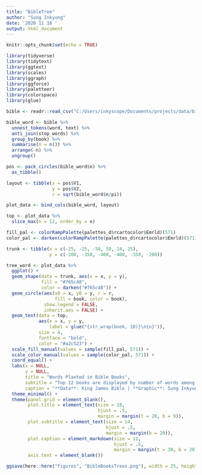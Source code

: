 ```yaml
---
title: "BibleTree"
author: "Sung Inkyung"
date: '2020 11 18 '
output: html_document
---
```


```r
knitr::opts_chunk$set(echo = TRUE)
```

```r
library(tidyverse)
library(tidytext)
library(ggtext)
library(scales)
library(ggraph)
library(ggforce)
library(paletteer)
library(colorspace)
library(glue)
```


```r
bible <- readr::read_csv("C:/Users/inkyscope/Documents/projects/data/bible_kjv_new.csv")
```


```r
bible_word <- bible %>% 
  unnest_tokens(word, text) %>% 
  anti_join(stop_words) %>% 
  group_by(book) %>% 
  summarise(n = n()) %>% 
  arrange(-n) %>% 
  ungroup() 
```


```r
pos <- pack_circles(bible_word$n) %>% 
  as_tibble()

layout <- tibble(x = pos$V1,
                 y = pos$V2,
                 r = sqrt(bible_word$n/pi))

plot_data <- bind_cols(bible_word, layout) 

top <- plot_data %>% 
  slice_max(n = 12, order_by = n)

```


```r
fill_pal <- colorRampPalette(palettes_d$rcartocolor$Emrld)(571)
color_pal <- darken(colorRampPalette(palettes_d$rcartocolor$Emrld)(571))

trunk <- tibble(x = c(-25, -25, -50, 50, 24, 25),
                y = c(-200, -350, -400, -400, -350, -200))

```

```r
tree_word <- plot_data %>% 
  ggplot() +
  geom_shape(data = trunk, aes(x = x, y = y), 
             fill = "#765c48", 
             color = darken("#765c48")) +
  geom_circle(aes(x0 = x, y0 = y, r = r, 
                  fill = book, color = book), 
              show.legend = FALSE, 
              inherit.aes = FALSE) +
  geom_text(data = top, 
            aes(x = x, y = y, 
                label = glue("{str_wrap(book, 10)}\n{n}")), 
            size = 4,
            fontface = "bold",
            color = "#a2c523") +
  scale_fill_manual(values = sample(fill_pal, 571)) +
  scale_color_manual(values = sample(color_pal, 571)) +
  coord_equal() +
  labs(x = NULL,
       y = NULL,
       title = "Words Planted in Bible Books",
       subtitle = "Top 12 books are displayed by number of words among 66 books",
       caption = "**Data**: King James Bible | **Graphic**: Sung Inkyung") +
  theme_minimal() +
  theme(panel.grid = element_blank(),
        plot.title = element_text(size = 18, 
                                  hjust = .5,
                                  margin = margin(t = 20, b = 9)),
        plot.subtitle = element_text(size = 14,
                                     hjust = .5,
                                     margin = margin(b = 20)),
        plot.caption = element_markdown(size = 11,
                                        hjust = .5,
                                        margin = margin(t = 30, b = 20)),
        axis.text = element_blank())

ggsave(here::here("figures", "BibleBooksTrees.png"), width = 25, height = 25, units = "cm")
  
```

